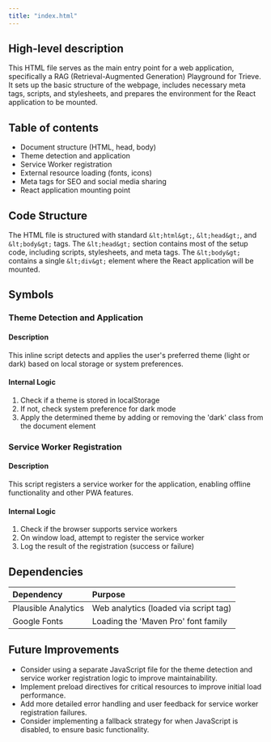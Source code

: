 ```yaml
---
title: "index.html"
---
```


## High-level description
This HTML file serves as the main entry point for a web application, specifically a RAG (Retrieval-Augmented Generation) Playground for Trieve. It sets up the basic structure of the webpage, includes necessary meta tags, scripts, and stylesheets, and prepares the environment for the React application to be mounted.

## Table of contents
- Document structure (HTML, head, body)
- Theme detection and application
- Service Worker registration
- External resource loading (fonts, icons)
- Meta tags for SEO and social media sharing
- React application mounting point

## Code Structure
The HTML file is structured with standard `&lt;html&gt;`, `&lt;head&gt;`, and `&lt;body&gt;` tags. The `&lt;head&gt;` section contains most of the setup code, including scripts, stylesheets, and meta tags. The `&lt;body&gt;` contains a single `&lt;div&gt;` element where the React application will be mounted.

## Symbols

### Theme Detection and Application
#### Description
This inline script detects and applies the user's preferred theme (light or dark) based on local storage or system preferences.

#### Internal Logic
1. Check if a theme is stored in localStorage
2. If not, check system preference for dark mode
3. Apply the determined theme by adding or removing the 'dark' class from the document element

### Service Worker Registration
#### Description
This script registers a service worker for the application, enabling offline functionality and other PWA features.

#### Internal Logic
1. Check if the browser supports service workers
2. On window load, attempt to register the service worker
3. Log the result of the registration (success or failure)

## Dependencies
| Dependency | Purpose |
|:-----------|:--------|
| Plausible Analytics | Web analytics (loaded via script tag) |
| Google Fonts | Loading the 'Maven Pro' font family |

## Future Improvements
- Consider using a separate JavaScript file for the theme detection and service worker registration logic to improve maintainability.
- Implement preload directives for critical resources to improve initial load performance.
- Add more detailed error handling and user feedback for service worker registration failures.
- Consider implementing a fallback strategy for when JavaScript is disabled, to ensure basic functionality.